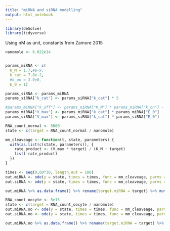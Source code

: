 ```yaml
---
title: "miRNA and siRNA modelling"
output: html_notebook
---
```



```r
library(deSolve)
library(tidyverse)
```

Using nM as unit, constants from Zamore 2015

```r
nanomole <- 6.022e14


params_miRNA <- c(
  K_M = 1.7,#e-9,
  k_cat = 7.8e-2,
  #k_on = 3.9e8,
  E_0 = 1)

params_siRNA <- params_miRNA
params_siRNA["k_cat"] <- params_siRNA["k_cat"] * 5

#params_miRNA["k_off"] <- params_miRNA["K_M"] * params_miRNA["k_on"] - params_miRNA["k_cat"]
params_miRNA["V_max"] <- params_miRNA["k_cat"] * params_miRNA["E_0"]
params_siRNA["V_max"] <- params_siRNA["k_cat"] * params_siRNA["E_0"]

RNA_count_normal <- 5000
state <- c(target = RNA_count_normal / nanomole)

mm_cleaveage <- function(t, state, parameters) {
  with(as.list(c(state, parameters)), {
    rate_product <- (V_max * target) / (K_M + target)
    list(-rate_product)
  })
}

times <- seq(0,60*30, length.out = 100)
out.miRNA <- ode(y = state, times = times, func = mm_cleaveage, parms = params_miRNA)
out.siRNA <- ode(y = state, times = times, func = mm_cleaveage, parms = params_siRNA)

out.miRNA %>% as.data.frame() %>% rename(target.miRNA = target) %>% mutate(target.siRNA = out.siRNA[,"target"]) %>% gather("type", "value", -time) %>% ggplot(aes(x = time, y = value, color = type)) + geom_line() + ggtitle(paste0("Init count = ", RNA_count_normal))

RNA_count_oocyte <- 5e15
state <- c(target = RNA_count_oocyte / nanomole)
out.miRNA.oo <- ode(y = state, times = times, func = mm_cleaveage, parms = params_miRNA)
out.siRNA.oo <- ode(y = state, times = times, func = mm_cleaveage, parms = params_siRNA)

out.miRNA.oo %>% as.data.frame() %>% rename(target.miRNA = target) %>% mutate(target.siRNA = out.siRNA.oo[,"target"]) %>% gather("type", "value", -time) %>% ggplot(aes(x = time, y = value, color = type)) + geom_line() + ggtitle(paste0("Init count = ", RNA_count_oocyte))

```


